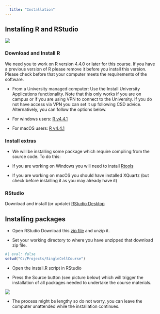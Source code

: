 ```yaml
---
  title: "Installation"
---
```


## Installing R and RStudio

![](images/clipboard-4288920375.png)

### Download and Install R

We need you to work on R version 4.4.0 or later for this course. If you have a previous version of R please remove it before you install this version. Please check before that your computer meets the requirements of the software.

-   From a University managed computer: Use the Install University Applications functionality. Note that this only works if you are on campus or if you are using VPN to connect to the University. If you do not have access via VPN you can set it up following CSD advice. Alternatively, you can follow the options below. 

-   For windows users: [R v4.4.1](https://cran.r-project.org/bin/windows/base/old/4.4.1/R-4.4.1-win.exe)

-   For macOS users: [R v4.4.1](https://cran.r-project.org/bin/macosx/base/R-4.4.1.pkg)

### Install extras

-   We will be installing some package which require compiling from the source code. To do this:

-   If you are working on Windows you will need to install [Rtools](https://cran.r-project.org/bin/windows/Rtools/rtools40-x86_64.exe)

-   If you are working on macOS you should have installed XQuartz (but check before installing it as you may already have it)

### RStudio

Download and install (or update) [RStudio Desktop](https://www.rstudio.com/products/rstudio/download/#download)

## Installing packages

-   Open RStudio Download this [zip file](install.zip) and unzip it.

-   Set your working directory to where you have unzipped that download zip file.

```r
#| eval: false
setwd("C:/Projects/SingleCellCourse")
```


-   Open the install.R script in RStudio

-   Press the Source button (see picture below) which will trigger the installation of all packages needed to undertake the course materials.

![](images/source.png){fig-align="center"}

-   The process might be lengthy so do not worry, you can leave the computer unattended while the installation continues.
